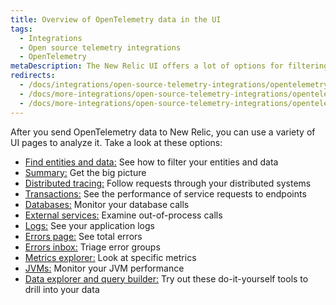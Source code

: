 ```yaml
---
title: Overview of OpenTelemetry data in the UI
tags:
  - Integrations
  - Open source telemetry integrations
  - OpenTelemetry
metaDescription: The New Relic UI offers a lot of options for filtering and viewing data from OpenTelemetry.
redirects:
  - /docs/integrations/open-source-telemetry-integrations/opentelemetry/view-your-opentelemetry-data-new-relic
  - /docs/more-integrations/open-source-telemetry-integrations/opentelemetry/view-your-opentelemetry-data-new-relic
  - /docs/more-integrations/open-source-telemetry-integrations/opentelemetry/opentelemetry-view-your-data
---
```


After you send OpenTelemetry data to New Relic, you can use a variety of UI pages to analyze it. Take a look at these options:

  * [Find entities and data:](/docs/more-integrations/open-source-telemetry-integrations/opentelemetry/opentelemetry-view-your-data/opentelemetry-find-entities) See how to filter your entities and data
  * [Summary:](/docs/more-integrations/open-source-telemetry-integrations/opentelemetry/opentelemetry-view-your-data/opentelemetry-summary-page) Get the big picture
  * [Distributed tracing:](/docs/more-integrations/open-source-telemetry-integrations/opentelemetry/opentelemetry-view-your-data/opentelemetry-distributed-tracing-page) Follow requests through your distributed systems
  * [Transactions:](/docs/more-integrations/open-source-telemetry-integrations/opentelemetry/opentelemetry-view-your-data/opentelemetry-transactions-page) See the performance of service requests to endpoints
  * [Databases:](/docs/more-integrations/open-source-telemetry-integrations/opentelemetry/opentelemetry-view-your-data/opentelemetry-database-page) Monitor your database calls
  * [External services:](/docs/more-integrations/open-source-telemetry-integrations/opentelemetry/opentelemetry-view-your-data/opentelemetry-external-services-page) Examine out-of-process calls
  * [Logs:](/docs/more-integrations/open-source-telemetry-integrations/opentelemetry/opentelemetry-view-your-data/opentelemetry-logs-page) See your application logs 
  * [Errors page:](/docs/more-integrations/open-source-telemetry-integrations/opentelemetry/opentelemetry-view-your-data/opentelemetry-errors-page) See total errors
  * [Errors inbox:](/docs/more-integrations/open-source-telemetry-integrations/opentelemetry/opentelemetry-view-your-data/opentelemetry-errors-inbox-page) Triage error groups
  * [Metrics explorer:](/docs/more-integrations/open-source-telemetry-integrations/opentelemetry/opentelemetry-view-your-data/opentelemetry-metrics-explorer-page) Look at specific metrics
  * [JVMs:](/docs/more-integrations/open-source-telemetry-integrations/opentelemetry/opentelemetry-view-your-data/opentelemetry-jvms-page) Monitor your JVM performance
  * [Data explorer and query builder:](/docs/more-integrations/open-source-telemetry-integrations/opentelemetry/opentelemetry-view-your-data/opentelemetry-data-explorer-query-builder) Try out these do-it-yourself tools to drill into your data
